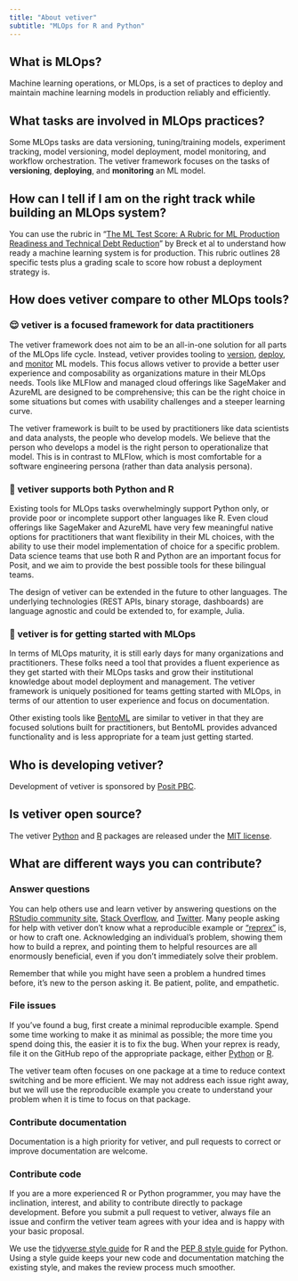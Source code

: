 ```yaml
---
title: "About vetiver"
subtitle: "MLOps for R and Python"
---
```


## What is MLOps?

Machine learning operations, or MLOps, is a set of practices to deploy and maintain machine learning models in production reliably and efficiently.

## What tasks are involved in MLOps practices?

Some MLOps tasks are data versioning, tuning/training models, experiment tracking, model versioning, model deployment, model monitoring, and workflow orchestration. The vetiver framework focuses on the tasks of **versioning**, **deploying**, and **monitoring** an ML model.

## How can I tell if I am on the right track while building an MLOps system?

You can use the rubric in "[The ML Test Score: A Rubric for ML Production Readiness and Technical Debt Reduction](https://research.google/pubs/pub46555/)" by Breck et al to understand how ready a machine learning system is for production. This rubric outlines 28 specific tests plus a grading scale to score how robust a deployment strategy is.

## How does vetiver compare to other MLOps tools?

### 😌 vetiver is a **focused** framework for data **practitioners**

The vetiver framework does not aim to be an all-in-one solution for all parts of the MLOps life cycle. Instead, vetiver provides tooling to [version](https://vetiver.rstudio.com/get-started/version.html), [deploy](https://vetiver.rstudio.com/get-started/deploy.html), and [monitor](https://vetiver.rstudio.com/get-started/monitor.html) ML models. This focus allows vetiver to provide a better user experience and composability as organizations mature in their MLOps needs. Tools like MLFlow and managed cloud offerings like SageMaker and AzureML are designed to be comprehensive; this can be the right choice in some situations but comes with usability challenges and a steeper learning curve.

The vetiver framework is built to be used by practitioners like data scientists and data analysts, the people who develop models. We believe that the person who develops a model is the right person to operationalize that model. This is in contrast to MLFlow, which is most comfortable for a software engineering persona (rather than data analysis persona).

### 🐍 vetiver supports both Python and R

Existing tools for MLOps tasks overwhelmingly support Python only, or provide poor or incomplete support other languages like R. Even cloud offerings like SageMaker and AzureML have very few meaningful native options for practitioners that want flexibility in their ML choices, with the ability to use their model implementation of choice for a specific problem. Data science teams that use both R and Python are an important focus for Posit, and we aim to provide the best possible tools for these bilingual teams.

The design of vetiver can be extended in the future to other languages. The underlying technologies (REST APIs, binary storage, dashboards) are language agnostic and could be extended to, for example, Julia.

### 🚀 vetiver is for getting started with MLOps

In terms of MLOps maturity, it is still early days for many organizations and practitioners. These folks need a tool that provides a fluent experience as they get started with their MLOps tasks and grow their institutional knowledge about model deployment and management. The vetiver framework is uniquely positioned for teams getting started with MLOps, in terms of our attention to user experience and focus on documentation.

Other existing tools like [BentoML](https://www.bentoml.com/) are similar to vetiver in that they are focused solutions built for practitioners, but BentoML provides advanced functionality and is less appropriate for a team just getting started.

## Who is developing vetiver?

Development of vetiver is sponsored by [Posit PBC](https://posit.co/).

## Is vetiver open source?

The vetiver [Python](https://github.com/rstudio/vetiver-python) and [R](https://github.com/rstudio/vetiver-r) packages are released under the [MIT license](https://opensource.org/licenses/MIT).

## What are different ways you can contribute?

### Answer questions

You can help others use and learn vetiver by answering questions on the [RStudio community site](https://community.rstudio.com/), [Stack Overflow](https://stackoverflow.com/questions/tagged/vetiver?sort=newest), and [Twitter](https://twitter.com/search?q=%23vetiver&f=live).
Many people asking for help with vetiver don't know what a reproducible example or ["reprex"](https://www.tidyverse.org/help#reprex) is, or how to craft one.
Acknowledging an individual's problem, showing them how to build a reprex, and pointing them to helpful resources are all enormously beneficial, even if you don't immediately solve their problem.

Remember that while you might have seen a problem a hundred times before, it's new to the person asking it.
Be patient, polite, and empathetic.

### File issues

If you've found a bug, first create a minimal reproducible example.
Spend some time working to make it as minimal as possible; the more time you spend doing this, the easier it is to fix the bug.
When your reprex is ready, file it on the GitHub repo of the appropriate package, either [Python](https://github.com/rstudio/vetiver-python) or [R](https://github.com/rstudio/vetiver-r).

The vetiver team often focuses on one package at a time to reduce context switching and be more efficient.
We may not address each issue right away, but we will use the reproducible example you create to understand your problem when it is time to focus on that package.

### Contribute documentation

Documentation is a high priority for vetiver, and pull requests to correct or improve documentation are welcome.

### Contribute code

If you are a more experienced R or Python programmer, you may have the inclination, interest, and ability to contribute directly to package development.
Before you submit a pull request to vetiver, always file an issue and confirm the vetiver team agrees with your idea and is happy with your basic proposal.

We use the [tidyverse style guide](https://style.tidyverse.org/) for R and the [PEP 8 style guide](https://peps.python.org/pep-0008/) for Python.
Using a style guide keeps your new code and documentation matching the existing style, and makes the review process much smoother.

